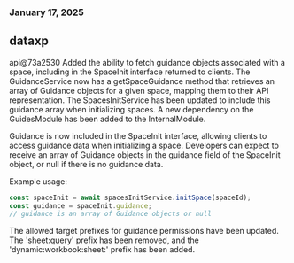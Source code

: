 ### January 17, 2025
## dataxp

api@73a2530
Added the ability to fetch guidance objects associated with a space, including in the SpaceInit interface returned to clients. The GuidanceService now has a getSpaceGuidance method that retrieves an array of Guidance objects for a given space, mapping them to their API representation. The SpacesInitService has been updated to include this guidance array when initializing spaces. A new dependency on the GuidesModule has been added to the InternalModule.

Guidance is now included in the SpaceInit interface, allowing clients to access guidance data when initializing a space. Developers can expect to receive an array of Guidance objects in the guidance field of the SpaceInit object, or null if there is no guidance data.

Example usage:

```typescript
const spaceInit = await spacesInitService.initSpace(spaceId);
const guidance = spaceInit.guidance;
// guidance is an array of Guidance objects or null
```

The allowed target prefixes for guidance permissions have been updated. The 'sheet:query' prefix has been removed, and the 'dynamic:workbook:sheet:' prefix has been added.